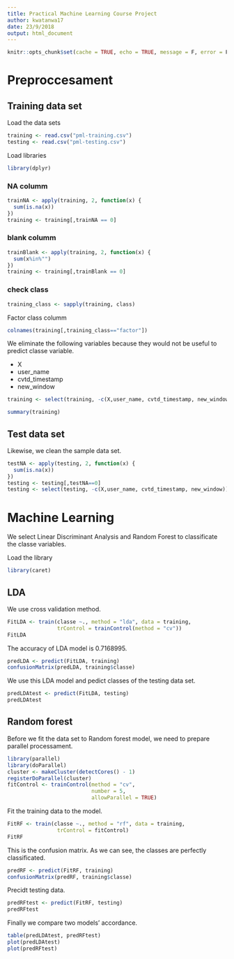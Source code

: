 ```yaml
---
title: Practical Machine Learning Course Project
author: kwatanwa17
date: 23/9/2018
output: html_document
---
```

```r
knitr::opts_chunk$set(cache = TRUE, echo = TRUE, message = F, error = F, warning = F, comment = NA, fig.align = 'center', dpi = 100, tidy = F, cache.path = '.cache/', fig.path = 'fig/')

```

# Preproccesament

## Training data set

Load the data sets
```r
training <- read.csv("pml-training.csv")
testing <- read.csv("pml-testing.csv")
```

Load libraries
```r
library(dplyr)
```

### NA columm
```r
trainNA <- apply(training, 2, function(x) {
  sum(is.na(x))
})
training <- training[,trainNA == 0]
```

### blank columm
```r
trainBlank <- apply(training, 2, function(x) {
  sum(x%in%"")
})
training <- training[,trainBlank == 0]
```

### check class
```r
training_class <- sapply(training, class)
```

Factor class columm
```r
colnames(training[,training_class=="factor"])
```

We eliminate the following variables because they would not be useful to predict classe variable.

- X
- user_name
- cvtd_timestamp
- new_window

```r
training <- select(training, -c(X,user_name, cvtd_timestamp, new_window))
```

```r
summary(training)
```

## Test data set

Likewise, we clean the sample data set.
```r
testNA <- apply(testing, 2, function(x) {
  sum(is.na(x))
})
testing <- testing[,testNA==0]
testing <- select(testing, -c(X,user_name, cvtd_timestamp, new_window))
```

# Machine Learning
We select Linear Discriminant Analysis and Random Forest to classificate the classe variables.

Load the library
```r
library(caret)
```

## LDA

We use cross validation method.
```r
FitLDA <- train(classe ~., method = "lda", data = training,
                trControl = trainControl(method = "cv"))
FitLDA
```

The accuracy of LDA model is 0.7168995. 
```r
predLDA <- predict(FitLDA, training)
confusionMatrix(predLDA, training$classe)
```

We use this LDA model and pedict classes of the testing data set.
```r
predLDAtest <- predict(FitLDA, testing)
predLDAtest
```

## Random forest

Before we fit the data set to Random forest model, we need to prepare parallel processament.
```r
library(parallel)
library(doParallel)
cluster <- makeCluster(detectCores() - 1) 
registerDoParallel(cluster)
fitControl <- trainControl(method = "cv",
                           number = 5,
                           allowParallel = TRUE)
```

Fit the training data to the model.
```r
FitRF <- train(classe ~., method = "rf", data = training,
                trControl = fitControl)
FitRF
```

This is the confusion matrix. As we can see, the classes are perfectly classificated.
```r
predRF <- predict(FitRF, training)
confusionMatrix(predRF, training$classe)
```

Precidt testing data.
```r
predRFtest <- predict(FitRF, testing)
predRFtest
```

Finally we compare two models' accordance.
```r
table(predLDAtest, predRFtest)
plot(predLDAtest)
plot(predRFtest)
```